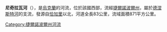 <!-- 檔案不存在 [[Image:Nichlava_gyrlo.jpg|right]] -->
<!-- 檔案不存在 [[Image:Nichlava_Strilkivci.jpg|right]] -->
<!-- 檔案不存在 [[Image:Niclana_HadynKivci.jpg|right]] -->
<!-- 檔案不存在 [[Image:Nichlava_mist.jpg|right]] -->

'''尼奇拉瓦河'''（{{lang-uk|Нічлава}}），是[[烏克蘭|烏克蘭]]的河流，位於該國西部，流經[[捷爾諾波爾州|捷爾諾波爾州]]，屬於[[德涅斯特河|德涅斯特河]]的支流，發源自[[恰加里|恰加里]]以北，河道全長83公里，流域面積871平方公里。

{{DEFAULTSORT:Нічлава}}
[[Category:捷爾諾波爾州河流|Category:捷爾諾波爾州河流]]


{{Ukraine-river-stub}}